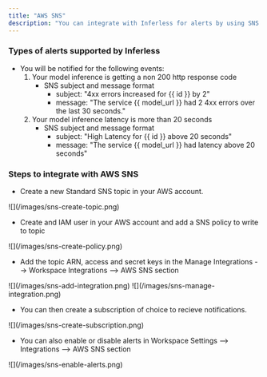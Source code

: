 ```yaml
---
title: "AWS SNS"
description: "You can integrate with Inferless for alerts by using SNS to send notifications about critical events related to model health."
---
```


### Types of alerts supported by Inferless
* You will be notified for the following events:
   1) Your model inference is getting a non 200 http response code
      * SNS subject and message format
         * subject: "4xx errors increased for {{ id }} by 2"
         * message: "The service {{ model_url }} had 2 4xx errors over the last 30 seconds."
   2) Your model inference latency is more than 20 seconds
      * SNS subject and message format
         * subject: "High Latency for {{ id }} above 20 seconds"
         * message: "The service {{ model_url }} had latency above 20 seconds"



### Steps to integrate with AWS SNS

* Create a new Standard SNS topic in your AWS account.
<Frame caption = "Create SNS topic.">![](/images/sns-create-topic.png)</Frame>  

* Create and IAM user in your AWS account and add a SNS policy to write to topic
<Frame caption = "Create SNS user and write policy.">![](/images/sns-create-policy.png)</Frame>  

* Add the topic ARN, access and secret keys in the Manage Integrations --> Workspace Integrations --> AWS SNS section
<Frame caption = "Add SNS Integration">![](/images/sns-add-integration.png)</Frame>  

<Frame caption = "Add SNS Integration">![](/images/sns-manage-integration.png)</Frame>  

* You can then create a subscription of choice to recieve notifications. 
<Frame caption = "Create SNS subscription">![](/images/sns-create-subscription.png)</Frame>  

* You can also enable or disable alerts in Workspace Settings --> Integrations --> AWS SNS section
<Frame caption = "Enable Alerts">![](/images/sns-enable-alerts.png)</Frame>  